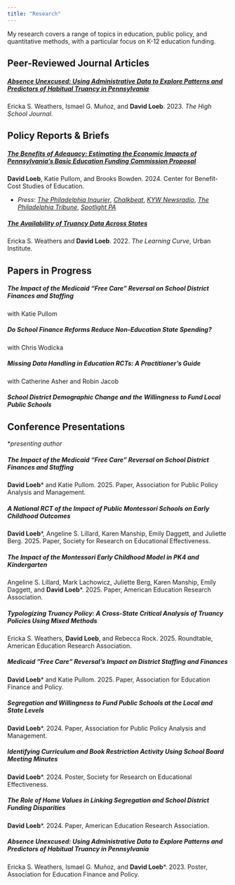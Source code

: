 ```yaml
---
title: "Research"
---
```


My research covers a range of topics in education, public policy, and quantitative methods, with a particular focus on K-12 education funding.

## Peer-Reviewed Journal Articles

##### [**Absence Unexcused: Using Administrative Data to Explore Patterns and Predictors of Habitual Truancy in Pennsylvania**](https://doi.org/10.1353/hsj.2023.a930442){target="_blank"}

Ericka S. Weathers, Ismael G. Muñoz, and **David Loeb**. 2023. *The High School Journal*.

## Policy Reports & Briefs

##### [**The Benefits of Adequacy: Estimating the Economic Impacts of Pennsylvania's Basic Education Funding Commission Proposal**](https://www.cbcse.org/publications/pa2024){target="_blank"}

:::{.listp}
**David Loeb**, Katie Pullom, and Brooks Bowden. 2024. Center for Benefit-Cost Studies of Education.

- *Press*: [*The Philadelphia Inqurier*](https://www.inquirer.com/education/pennsylvania-education-funding-benefits-school-penn-research-20240619.html){target="_blank"}, [*Chalkbeat*](https://www.chalkbeat.org/philadelphia/2024/06/20/upenn-report-51-billion-k12-school-spending-hike-will-yield-benefits-exceeding-cost/){target="_blank"}, [*KYW Newsradio*](https://www.audacy.com/kywnewsradio/news/local/penn-analysis-supports-pa-education-funding-boost){target="_blank"}, [*The Philadelphia Tribune*](https://www.phillytrib.com/news/local_news/proposed-5b-funding-formula-would-help-struggling-schools-in-pennsylvania-new-report-says/article_0caa2dfc-eb78-54fb-a791-aae129f17fa7.html){target="_blank"}, [*Spotlight PA*](https://www.spotlightpa.org/news/2024/06/budget-deadline-education-funding-surplus-deal-pennsylvania-taxes/){target="_blank"}
:::

##### [**The Availability of Truancy Data Across States**](https://www.urban.org/research/publication/availability-truancy-data-across-states){target="_blank"}

Ericka S. Weathers and **David Loeb**. 2022. *The Learning Curve*, Urban Institute.

## Papers in Progress

##### **The Impact of the Medicaid "Free Care" Reversal on School District Finances and Staffing**

with Katie Pullom

##### **Do School Finance Reforms Reduce Non-Education State Spending?**

with Chris Wodicka

##### **Missing Data Handling in Education RCTs: A Practitioner's Guide**

with Catherine Asher and Robin Jacob

##### **School District Demographic Change and the Willingness to Fund Local Public Schools**

## Conference Presentations

\**presenting author*

##### **The Impact of the Medicaid "Free Care" Reversal on School District Finances and Staffing**

**David Loeb**\* and Katie Pullom. 2025. Paper, Association for Public Policy Analysis and Management.

##### **A National RCT of the Impact of Public Montessori Schools on Early Childhood Outcomes**

**David Loeb**\*, Angeline S. Lillard, Karen Manship, Emily Daggett, and Juliette Berg. 2025. Paper, Society for Research on Educational Effectiveness.

##### **The Impact of the Montessori Early Childhood Model in PK4 and Kindergarten**

Angeline S. Lillard, Mark Lachowicz, Juliette Berg, Karen Manship, Emily Daggett, and **David Loeb**\*. 2025. Paper, American Education Research Association.

##### **Typologizing Truancy Policy: A Cross-State Critical Analysis of Truancy Policies Using Mixed Methods**

Ericka S. Weathers, **David Loeb**, and Rebecca Rock. 2025. Roundtable, American Education Research Association.

##### **Medicaid “Free Care” Reversal’s Impact on District Staffing and Finances**

**David Loeb**\* and Katie Pullom. 2025. Paper, Association for Education Finance and Policy.

##### **Segregation and Willingness to Fund Public Schools at the Local and State Levels**

**David Loeb**\*. 2024. Paper, Association for Public Policy Analysis and Management.

##### **Identifying Curriculum and Book Restriction Activity Using School Board Meeting Minutes**

**David Loeb**\*. 2024. Poster, Society for Research on Educational Effectiveness.

##### **The Role of Home Values in Linking Segregation and School District Funding Disparities**

**David Loeb**\*. 2024. Paper, American Education Research Association.

##### **Absence Unexcused: Using Administrative Data to Explore Patterns and Predictors of Habitual Truancy in Pennsylvania**

Ericka S. Weathers, Ismael G. Muñoz, and **David Loeb**\*. 2023. Poster, Association for Education Finance and Policy.